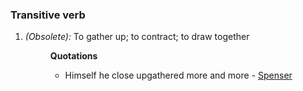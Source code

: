 ===Transitive verb===
#''(Obsolete):'' To gather up; to contract; to draw together
#:'''Quotations'''
#:*Himself he close upgathered more and more - [[Spenser]]